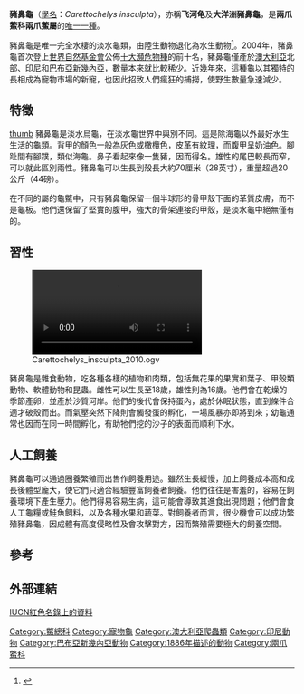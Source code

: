 {{Speciesbox
| image = Carettochelys insculpta 01.JPG
| status = EN
| status_system = IUCN3.1
| status_ref = <ref name=iucn>Eisemberg, C., van Dijk, P.P., Georges, A. & Amepou, Y. 2018. Carettochelys insculpta. The IUCN Red List of Threatened Species 2018: e.T3898A2884984. https://dx.doi.org/10.2305/IUCN.UK.2018-2.RLTS.T3898A2884984.en. Downloaded on 20 December 2018.</ref>
| display_parents = 3
| grandparent_authority = [[George_Albert_Boulenger|Boulenger]], 1887
| genus = Carettochelys
| parent_authority = [[Edward_Pierson_Ramsay|Ramsay]], 1886
| species = insculpta
| authority = [[Edward_Pierson_Ramsay|Ramsay]], 1886<ref name=Ram87>[[Edward_Pierson_Ramsay|Ramsay, E.P.]] (1886). "On a new genus and species of fresh water tortoise from the Fly River, New Guinea". ''Proceedings of the Linnean Society of New South Wales'' (2) 1: 158-162.[http://www.carettochelys.com/literature/ramsay_1886_1.htm (Read Full Paper)] {{Wayback|url=http://www.carettochelys.com/literature/ramsay_1886_1.htm |date=20160303190303 }}</ref>
| synonyms = *''Carettocchelys insculptus'' <br>{{small|Ramsay, 1886}}
*''Carettochelys insculpta'' <br>{{small|— [[George_Albert_Boulenger|Boulenger]], 1889}}
*''Chelodina insculpta'' <br>{{small|— [[John_Robert_Cann|Cann]], 1997}}
*''Carettochelys canni'' <br>{{small|[[Harald_Artner|Artner]], 2003}}  ''([[nomen_nudum|nomen nudum]])''
| synonyms_ref = <ref name="Fritz2007">{{Cite journal | journal = Vertebrate Zoology | title = Checklist of Chelonians of the World | year = 2007 | author = Fritz, Uwe | author2 = Havaš, Peter | volume = 57 | issue = 2 | pages = 163–164 | url = http://www.cnah.org/pdf_files/851.pdf | archiveurl = https://www.webcitation.org/5v20ztMND?url=http://www.cnah.org/pdf_files/851.pdf | archivedate = 2010-12-17 | accessdate = 29 May 2012 | dead-url = no }}</ref>
}}
'''豬鼻龜'''（[[學名|學名]]：''Carettochelys insculpta''），亦稱'''飞河龟'''及'''大洋洲豬鼻龜'''，是'''兩爪鱉科兩爪鱉屬'''的[[單型|唯一一種]]。

豬鼻龜是唯一完全水棲的淡水龜類，由陸生動物退化為水生動物<ref>{{Cite web |url=http://www.herpera.com/pignose.htm |title=豬鼻龜（飛河龜）Pig-nosed （Fly river）turtle |access-date=2011-12-25 |archive-date=2021-04-19 |archive-url=https://web.archive.org/web/20210419205732/http://www.herpera.com/pignose.htm |dead-url=no }}</ref>。2004年，豬鼻龜首次登上[[世界自然基金會|世界自然基金會]]公佈[[十大瀕危物種|十大瀕危物種]]的前十名，豬鼻龜僅產於[[澳大利亞|澳大利亞]]北部、[[印尼|印尼]]和[[巴布亞新幾內亞|巴布亞新幾內亞]]，數量本來就比較稀少。近幾年來，這種龜以其獨特的長相成為寵物市場的新寵，也因此招致人們瘋狂的捕撈，使野生數量急速減少。

==特徵==
[[file:Carettochelys_insculpta_LA_zoo.jpg|thumb]]
豬鼻龜是淡水烏龜，在淡水龜世界中與別不同。這是除海龜以外最好水生生活的龜類。背甲的顏色一般為灰色或橄欖色，皮革有紋理，而腹甲呈奶油色。腳趾間有腳蹼，類似海龜。鼻子看起來像一隻豬，因而得名。雄性的尾巴較長而窄，可以就此區別兩性。豬鼻龜可以生長到殼長大約70厘米（28英寸），重量超過20公斤（44磅）。

在不同的屬的龜鱉中，只有豬鼻龜保留一個半球形的骨甲殼下面的革質皮膚，而不是龜板。他們還保留了堅實的腹甲，強大的骨架連接的甲殼，是淡水龜中絕無僅有的。

==習性==

[[File:Carettochelys_insculpta_2010.ogv|thumb]]

豬鼻龜是雜食動物，吃各種各樣的植物和肉類，包括無花果的果實和葉子、甲殼類動物、軟體動物和昆蟲。雌性可以生長至18歲，雄性則為16歲。他們會在乾燥的季節產卵，並產於沙質河岸。他們的後代會保持蛋內，處於休眠狀態，直到條件合適才破殼而出。而氣壓突然下降則會觸發蛋的孵化，一場風暴亦即將到來；幼龜通常也因而在同一時間孵化，有助牠們挖的沙子的表面而順利下水。

==人工飼養==
豬鼻龜可以通過圈養繁殖而出售作飼養用途。雖然生長緩慢，加上飼養成本高和成長後體型龐大，使它們只適合經驗豐富飼養者飼養。他們往往是害羞的，容易在飼養環境下產生壓力。他們得易容易生病，這可能會導致其進食出現問題；他們會食人工龜糧或鮭魚飼料，以及各種水果和蔬菜。對飼養者而言，很少機會可以成功繁殖豬鼻龜，因成體有高度侵略性及會攻擊對方，因而繁殖需要極大的飼養空間。

==參考==
{{reflist}}

==外部連結==
[http://www.iucnredlist.org/search/details.php/3898/summ IUCN紅色名錄上的資料] {{Wayback|url=http://www.iucnredlist.org/search/details.php/3898/summ |date=20081123081222 }}
{{龜鱉目|C.}}
{{Taxonbar|from=Q457742}}

[[Category:鱉總科|Category:鱉總科]]
[[Category:寵物龜|Category:寵物龜]]
[[Category:澳大利亞爬蟲類|Category:澳大利亞爬蟲類]]
[[Category:印尼動物|Category:印尼動物]]
[[Category:巴布亞新幾內亞動物|Category:巴布亞新幾內亞動物]]
[[Category:1886年描述的動物|Category:1886年描述的動物]]
[[Category:兩爪鱉科|Category:兩爪鱉科]]